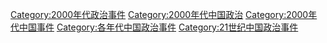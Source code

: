 [[Category:2000年代政治事件|Category:2000年代政治事件]]
[[Category:2000年代中国政治|Category:2000年代中国政治]]
[[Category:2000年代中国事件|Category:2000年代中国事件]]
[[Category:各年代中国政治事件|Category:各年代中国政治事件]]
[[Category:21世纪中国政治事件|Category:21世纪中国政治事件]]